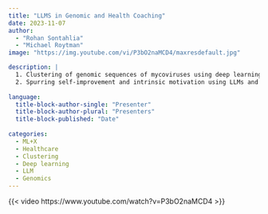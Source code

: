 ```yaml
---
title: "LLMS in Genomic and Health Coaching"
date: 2023-11-07
author: 
  - "Rohan Sontahlia" 
  - "Michael Roytman"
image: "https://img.youtube.com/vi/P3bO2naMCD4/maxresdefault.jpg"

description: |
  1. Clustering of genomic sequences of mycoviruses using deep learning<br>
  2. Spurring self-improvement and intrinsic motivation using LLMs and reinforcement learning
  
language: 
  title-block-author-single: "Presenter"
  title-block-author-plural: "Presenters"
  title-block-published: "Date"
  
categories:
  - ML+X
  - Healthcare
  - Clustering
  - Deep learning
  - LLM
  - Genomics
---
```


{{< video https://www.youtube.com/watch?v=P3bO2naMCD4 >}}
